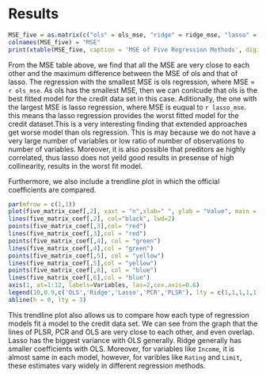
# Results

```r
MSE_five = as.matrix(c("ols" = ols_mse, "ridge" = ridge_mse, "lasso" = lasso_mse, "pcr" = pc_mse, "plsr" = pls_mse))
colnames(MSE_five) = "MSE"
print(xtable(MSE_five, caption = 'MSE of Five Regression Methods', digits = 5), comment = FALSE)
```

From the MSE table above, we find that all the MSE are very close to each other and the maximum difference between the MSE of ols and that of lasso. The regression with the smallest MSE is ols regression, where MSE = `r ols_mse`. As ols has the smallest MSE, then we can conlcude that ols is the best fitted model for the credit data set in this case. Aditionally, the one with the largest MSE is lasso regression, where MSE is euqual to `r lasso_mse`. this means tha lasso regression provides the worst fitted model for the credit dataset.This is a very interesting finding that extended approaches get worse model than ols regression. This is may because we do not have a very large number of variables or low ratio of number of observations to number of variables. Moreover, it is also possible that preditors ae highly correlated, thus lasso does not yeild good results in presense of high collinearity, results in the worst fit model.

Furthermore, we also include a trendline plot in which the official coefficients are compared.

```r
par(mfrow = c(1,1))
plot(five_matrix_coef[,2], xaxt = "n",xlab=" ", ylab = "Value", main = "Trend Lines of Coefficients for Five Regression Models", col = "black")
lines(five_matrix_coef[,2], col="black", lwd=2)
points(five_matrix_coef[,3],col= "red")
lines(five_matrix_coef[,3],col = "red")
points(five_matrix_coef[,4], col = "green")
lines(five_matrix_coef[,4],col = "green")
points(five_matrix_coef[,5], col = "yellow")
lines(five_matrix_coef[,5],col = "yellow")
points(five_matrix_coef[,6], col = "blue")
lines(five_matrix_coef[,6],col = "blue")
axis(1, at=1:12, labels=Variables, las=2,cex.axis=0.6)
legend(10,0.9,c('OLS','Ridge','Lasso','PCR','PLSR'), lty = c(1,1,1,1,1), lwd = c(2.5,2.5,2.5,2.5,2.5), col = c("black","red","green","yellow","blue"),merge = T)
abline(h = 0, lty = 3)
```

This trendline plot also allows us to compare how each type of regression models fit a model to the credit data set. We can see from the graph that the lines of PLSR, PCR and OLS are very close to each other, and even overlap. Lasso has the biggest variance with OLS generally. Ridge generally has smaller coefficients with OLS. Moreover, for variables like `Income`, it is almost same in each model, however, for varibles like `Rating` and `Limit`, these estimates vary widely in different regression methods.



